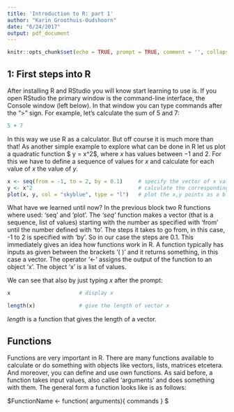 ```yaml
---
title: 'Introduction to R: part 1'
author: "Karin Groothuis-Oudshoorn"
date: "6/24/2017"
output: pdf_document
---
```


```r
knitr::opts_chunk$set(echo = TRUE, prompt = TRUE, comment = '', collapse = TRUE)
```

## 1: First steps into R

After installing R and RStudio you will know start learning to use is. If you open RStudio the primary window is the command-line interface, the Console window (left below). In that window you can type commands after the ">" sign. For example, let's calculate the sum of 5 and 7:

```r
5 + 7
```

In this way we use R as a calculator. But off course it is much more than that! As another simple example to explore what can be done in R
let us plot a quadratic function $ y = x^2$, where $x$ has values between $-1$ and $2$. For this we have to define a sequence of values for $x$ and calculate for each value of $x$ the value of $y$. 


```r
x <- seq(from = -1, to = 2, by = 0.1)     # specify the vector of x values
y <- x^2                                  # calculate the corresponding y values
plot(x, y, col = "skyblue", type = "l")   # plot the x,y points as a blue line
```

What have we learned until now? In the previous block two R functions where used: 'seq' and 'plot'. The _'seq'_ function makes a vector (that is a sequence, list of values) starting with the number as specified with 'from' until the number defined with 'to'. The steps it takes to go from, in this case, -1 to 2 is specified with 'by'. So in our case the steps are 0.1. This immediately gives an idea how functions work in R. A function typically has inputs as given between the brackets '(   )' and it returns something, in this case a vector. The operator '<-' assigns the output of the function to an object 'x'. The object 'x' is a list of values. 

We can see that also by just typing $x$ after the prompt:

```r
x                      # display x

length(x)              # give the length of vector x
```
_length_ is a function that gives the length of a vector. 

## Functions

Functions are very important in R. There are many functions available to calculate or do something with objects like vectors, lists, matrices etcetera. And moreover, you can define and use own functions. As said before, a function takes input values, also called 'arguments' and does something with them. The general form a function looks like is as follows:

$FunctionName  <- function( arguments)\{
\newline
commands \newline
\} $

